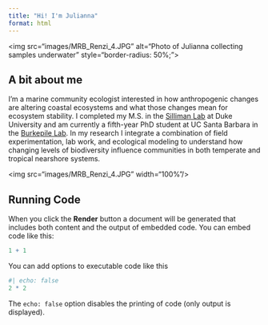 ```yaml
---
title: "Hi! I'm Julianna"
format: html
---
```


\<img src="images/MRB_Renzi_4.JPG" alt="Photo of Julianna collecting samples underwater" style="border-radius: 50%;"\>

## A bit about me

I'm a marine community ecologist interested in how anthropogenic changes are altering coastal ecosystems and what those changes mean for ecosystem stability. I completed my M.S. in the [Silliman Lab](https://sites.nicholas.duke.edu/silliman/) at Duke University and am currently a fifth-year PhD student at UC Santa Barbara in the [Burkepile Lab](https://labs.eemb.ucsb.edu/burkepile/deron/). In my research I integrate a combination of field experimentation, lab work, and ecological modeling to understand how changing levels of biodiversity influence communities in both temperate and tropical nearshore systems.

\<img src="images/MRB_Renzi_4.JPG" width="100%"/\>

## Running Code

When you click the **Render** button a document will be generated that includes both content and the output of embedded code. You can embed code like this:

```r
1 + 1
```

You can add options to executable code like this

```r
#| echo: false
2 * 2
```

The `echo: false` option disables the printing of code (only output is displayed).
